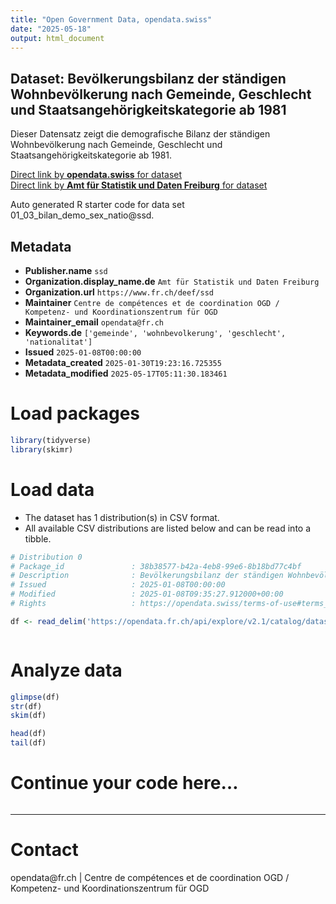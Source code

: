 ```yaml
---
title: "Open Government Data, opendata.swiss"
date: "2025-05-18"
output: html_document
---
```


## Dataset: Bevölkerungsbilanz der ständigen Wohnbevölkerung nach Gemeinde, Geschlecht und Staatsangehörigkeitskategorie ab 1981

Dieser Datensatz zeigt die demografische Bilanz der ständigen Wohnbevölkerung nach Gemeinde, Geschlecht und Staatsangehörigkeitskategorie ab 1981.

[Direct link by **opendata.swiss** for dataset](https://opendata.swiss/de/dataset/bevolkerungsbilanz-der-standigen-wohnbevolkerung-nach-gemeinde-geschlecht-und-staatsangeho-1981)<br>
[Direct link by **Amt für Statistik und Daten Freiburg** for dataset](https://opendata.fr.ch/explore/dataset/01_03_bilan_demo_sex_natio/)

Auto generated R starter code for data set 01_03_bilan_demo_sex_natio@ssd.

## Metadata

- **Publisher.name** `ssd`
- **Organization.display_name.de** `Amt für Statistik und Daten Freiburg`
- **Organization.url** `https://www.fr.ch/deef/ssd`
- **Maintainer** `Centre de compétences et de coordination OGD / Kompetenz- und Koordinationszentrum für OGD`
- **Maintainer_email** `opendata@fr.ch`
- **Keywords.de** `['gemeinde', 'wohnbevolkerung', 'geschlecht', 'nationalitat']`
- **Issued** `2025-01-08T00:00:00`
- **Metadata_created** `2025-01-30T19:23:16.725355`
- **Metadata_modified** `2025-05-17T05:11:30.183461`


# Load packages

```r

library(tidyverse)
library(skimr)

```

# Load data

-   The dataset has 1 distribution(s) in CSV format.
-   All available CSV distributions are listed below and can be read into a tibble.

```r

# Distribution 0
# Package_id               : 38b38577-b42a-4eb8-99e6-8b18bd77c4bf
# Description              : Bevölkerungsbilanz der ständigen Wohnbevölkerung nach Gemeinde, Geschlecht und Staatsangehörigkeitskategorie ab 1981 (csv)
# Issued                   : 2025-01-08T00:00:00
# Modified                 : 2025-01-08T09:35:27.912000+00:00
# Rights                   : https://opendata.swiss/terms-of-use#terms_by

df <- read_delim('https://opendata.fr.ch/api/explore/v2.1/catalog/datasets/01_03_bilan_demo_sex_natio/exports/csv?use_labels=true')



```

# Analyze data

```r

glimpse(df)
str(df)
skim(df)

head(df)
tail(df)

```

# Continue your code here...

```r

```

------------------------------------------------------------------------

# Contact

opendata@fr.ch | Centre de compétences et de coordination OGD / Kompetenz- und Koordinationszentrum für OGD
